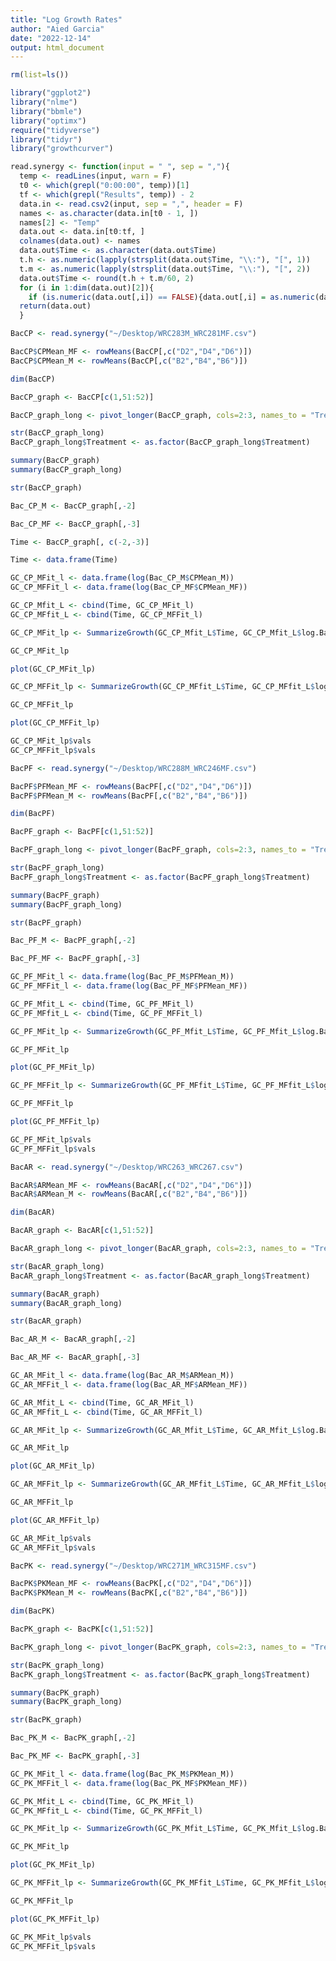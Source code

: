 ```yaml
---
title: "Log Growth Rates"
author: "Aied Garcia"
date: "2022-12-14"
output: html_document
---
```


```r
rm(list=ls()) 
```

```r
library("ggplot2")
library("nlme")
library("bbmle")
library("optimx")
require("tidyverse")
library("tidyr")
library("growthcurver")
```

```r
read.synergy <- function(input = " ", sep = ","){
  temp <- readLines(input, warn = F)
  t0 <- which(grepl("0:00:00", temp))[1]
  tf <- which(grepl("Results", temp)) - 2
  data.in <- read.csv2(input, sep = ",", header = F)
  names <- as.character(data.in[t0 - 1, ])
  names[2] <- "Temp"
  data.out <- data.in[t0:tf, ]
  colnames(data.out) <- names
  data.out$Time <- as.character(data.out$Time)
  t.h <- as.numeric(lapply(strsplit(data.out$Time, "\\:"), "[", 1))
  t.m <- as.numeric(lapply(strsplit(data.out$Time, "\\:"), "[", 2))
  data.out$Time <- round(t.h + t.m/60, 2)
  for (i in 1:dim(data.out)[2]){
    if (is.numeric(data.out[,i]) == FALSE){data.out[,i] = as.numeric(data.out[,i])}}
  return(data.out)
  }
```

```r
BacCP <- read.synergy("~/Desktop/WRC283M_WRC281MF.csv")
```


```r
BacCP$CPMean_MF <- rowMeans(BacCP[,c("D2","D4","D6")])
BacCP$CPMean_M <- rowMeans(BacCP[,c("B2","B4","B6")])
```


```r
dim(BacCP)
```


```r
BacCP_graph <- BacCP[c(1,51:52)]
```


```r
BacCP_graph_long <- pivot_longer(BacCP_graph, cols=2:3, names_to = "Treatment", values_to = "meanGrowth", values_drop_na = FALSE)
```


```r
str(BacCP_graph_long)
BacCP_graph_long$Treatment <- as.factor(BacCP_graph_long$Treatment)
```


```r
summary(BacCP_graph)
summary(BacCP_graph_long)
```

```r
str(BacCP_graph)
```


```r
Bac_CP_M <- BacCP_graph[,-2]
```


```r
Bac_CP_MF <- BacCP_graph[,-3]
```

```r
Time <- BacCP_graph[, c(-2,-3)]
```

```r
Time <- data.frame(Time)
```


```r
GC_CP_MFit_l <- data.frame(log(Bac_CP_M$CPMean_M))
GC_CP_MFFit_l <- data.frame(log(Bac_CP_MF$CPMean_MF))
```

```r
GC_CP_Mfit_L <- cbind(Time, GC_CP_MFit_l)
GC_CP_MFfit_L <- cbind(Time, GC_CP_MFFit_l)
```


```r
GC_CP_MFit_lp <- SummarizeGrowth(GC_CP_Mfit_L$Time, GC_CP_Mfit_L$log.Bac_CP_M.CPMean_M.)

GC_CP_MFit_lp

plot(GC_CP_MFit_lp)

GC_CP_MFFit_lp <- SummarizeGrowth(GC_CP_MFfit_L$Time, GC_CP_MFfit_L$log.Bac_CP_MF.CPMean_MF.)

GC_CP_MFFit_lp

plot(GC_CP_MFFit_lp)
```

```r
GC_CP_MFit_lp$vals
GC_CP_MFFit_lp$vals
```


```r
BacPF <- read.synergy("~/Desktop/WRC288M_WRC246MF.csv")
```


```r
BacPF$PFMean_MF <- rowMeans(BacPF[,c("D2","D4","D6")])
BacPF$PFMean_M <- rowMeans(BacPF[,c("B2","B4","B6")])
```


```r
dim(BacPF)
```


```r
BacPF_graph <- BacPF[c(1,51:52)]
```


```r
BacPF_graph_long <- pivot_longer(BacPF_graph, cols=2:3, names_to = "Treatment", values_to = "meanGrowth", values_drop_na = FALSE)
```


```r
str(BacPF_graph_long)
BacPF_graph_long$Treatment <- as.factor(BacPF_graph_long$Treatment)
```


```r
summary(BacPF_graph)
summary(BacPF_graph_long)
```

```r
str(BacPF_graph)
```


```r
Bac_PF_M <- BacPF_graph[,-2]
```


```r
Bac_PF_MF <- BacPF_graph[,-3]
```


```r
GC_PF_MFit_l <- data.frame(log(Bac_PF_M$PFMean_M))
GC_PF_MFFit_l <- data.frame(log(Bac_PF_MF$PFMean_MF))
```

```r
GC_PF_Mfit_L <- cbind(Time, GC_PF_MFit_l)
GC_PF_MFfit_L <- cbind(Time, GC_PF_MFFit_l)
```


```r
GC_PF_MFit_lp <- SummarizeGrowth(GC_PF_Mfit_L$Time, GC_PF_Mfit_L$log.Bac_PF_M.PFMean_M.)

GC_PF_MFit_lp

plot(GC_PF_MFit_lp)

GC_PF_MFFit_lp <- SummarizeGrowth(GC_PF_MFfit_L$Time, GC_PF_MFfit_L$log.Bac_PF_MF.PFMean_MF.)

GC_PF_MFFit_lp

plot(GC_PF_MFFit_lp)
```

```r
GC_PF_MFit_lp$vals
GC_PF_MFFit_lp$vals
```

```r
BacAR <- read.synergy("~/Desktop/WRC263_WRC267.csv")
```


```r
BacAR$ARMean_MF <- rowMeans(BacAR[,c("D2","D4","D6")])
BacAR$ARMean_M <- rowMeans(BacAR[,c("B2","B4","B6")])
```


```r
dim(BacAR)
```


```r
BacAR_graph <- BacAR[c(1,51:52)]
```


```r
BacAR_graph_long <- pivot_longer(BacAR_graph, cols=2:3, names_to = "Treatment", values_to = "meanGrowth", values_drop_na = FALSE)
```


```r
str(BacAR_graph_long)
BacAR_graph_long$Treatment <- as.factor(BacAR_graph_long$Treatment)
```


```r
summary(BacAR_graph)
summary(BacAR_graph_long)
```

```r
str(BacAR_graph)
```


```r
Bac_AR_M <- BacAR_graph[,-2]
```


```r
Bac_AR_MF <- BacAR_graph[,-3]
```


```r
GC_AR_MFit_l <- data.frame(log(Bac_AR_M$ARMean_M))
GC_AR_MFFit_l <- data.frame(log(Bac_AR_MF$ARMean_MF))
```

```r
GC_AR_Mfit_L <- cbind(Time, GC_AR_MFit_l)
GC_AR_MFfit_L <- cbind(Time, GC_AR_MFFit_l)
```


```r
GC_AR_MFit_lp <- SummarizeGrowth(GC_AR_Mfit_L$Time, GC_AR_Mfit_L$log.Bac_AR_M.ARMean_M.)

GC_AR_MFit_lp

plot(GC_AR_MFit_lp)

GC_AR_MFFit_lp <- SummarizeGrowth(GC_AR_MFfit_L$Time, GC_AR_MFfit_L$log.Bac_AR_MF.ARMean_MF.)

GC_AR_MFFit_lp

plot(GC_AR_MFFit_lp)
```

```r
GC_AR_MFit_lp$vals
GC_AR_MFFit_lp$vals
```

```r
BacPK <- read.synergy("~/Desktop/WRC271M_WRC315MF.csv")
```


```r
BacPK$PKMean_MF <- rowMeans(BacPK[,c("D2","D4","D6")])
BacPK$PKMean_M <- rowMeans(BacPK[,c("B2","B4","B6")])
```


```r
dim(BacPK)
```


```r
BacPK_graph <- BacPK[c(1,51:52)]
```


```r
BacPK_graph_long <- pivot_longer(BacPK_graph, cols=2:3, names_to = "Treatment", values_to = "meanGrowth", values_drop_na = FALSE)
```


```r
str(BacPK_graph_long)
BacPK_graph_long$Treatment <- as.factor(BacPK_graph_long$Treatment)
```


```r
summary(BacPK_graph)
summary(BacPK_graph_long)
```

```r
str(BacPK_graph)
```


```r
Bac_PK_M <- BacPK_graph[,-2]
```


```r
Bac_PK_MF <- BacPK_graph[,-3]
```


```r
GC_PK_MFit_l <- data.frame(log(Bac_PK_M$PKMean_M))
GC_PK_MFFit_l <- data.frame(log(Bac_PK_MF$PKMean_MF))
```

```r
GC_PK_Mfit_L <- cbind(Time, GC_PK_MFit_l)
GC_PK_MFfit_L <- cbind(Time, GC_PK_MFFit_l)
```


```r
GC_PK_MFit_lp <- SummarizeGrowth(GC_PK_Mfit_L$Time, GC_PK_Mfit_L$log.Bac_PK_M.PKMean_M.)

GC_PK_MFit_lp

plot(GC_PK_MFit_lp)

GC_PK_MFFit_lp <- SummarizeGrowth(GC_PK_MFfit_L$Time, GC_PK_MFfit_L$log.Bac_PK_MF.PKMean_MF.)

GC_PK_MFFit_lp

plot(GC_PK_MFFit_lp)
```

```r
GC_PK_MFit_lp$vals
GC_PK_MFFit_lp$vals
```